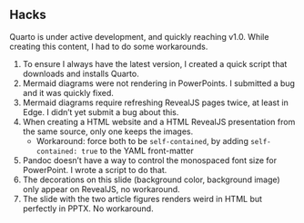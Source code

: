 ## Hacks {background-color="black" background-image="images/hacks.png" background-size="150px" backgound-position="right"}

Quarto is under active development, and quickly reaching v1.0. While creating this content, I had to do some workarounds.

1. To ensure I always have the latest version, I created a quick script that downloads and installs Quarto.
2. Mermaid diagrams were not rendering in PowerPoints. I submitted a bug and it was quickly fixed.
3. Mermaid diagrams require refreshing RevealJS pages twice, at least in Edge. I didn't yet submit a bug about this.
4. When creating a HTML website and a HTML RevealJS presentation from the same source, only one keeps the images.
    - Workaround: force both to be `self-contained`, by adding `self-contained: true` to the YAML front-matter
5. Pandoc doesn't have a way to control the monospaced font size for PowerPoint. I wrote a script to do that.
6. The decorations on this slide (background color, background image) only appear on RevealJS, no workaround.
7. The slide with the two article figures renders weird in HTML but perfectly in PPTX. No workaround.
